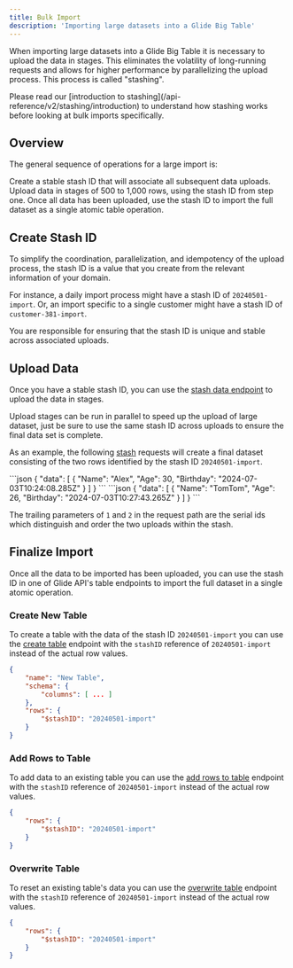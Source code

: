 ```yaml
---
title: Bulk Import
description: 'Importing large datasets into a Glide Big Table'
---
```


When importing large datasets into a Glide Big Table it is necessary to upload the data in stages. This eliminates the volatility of long-running requests and allows for higher performance by parallelizing the upload process. This process is called "stashing".

<Tip>
  Please read our [introduction to stashing](/api-reference/v2/stashing/introduction) to understand how stashing works before looking at bulk imports specifically.
</Tip>


## Overview

The general sequence of operations for a large import is:

<Steps>
  <Step title="Create stash identifier">
    Create a stable stash ID that will associate all subsequent data uploads.
  </Step>
  <Step title="Upload data subsets">
    Upload data in stages of 500 to 1,000 rows, using the stash ID from step one.
  </Step>
  <Step title="Finalize import">
    Once all data has been uploaded, use the stash ID to import the full dataset as a single atomic table operation.
  </Step>
</Steps>

## Create Stash ID

To simplify the coordination, parallelization, and idempotency of the upload process, the stash ID is a value that you create from the relevant information of your domain.

For instance, a daily import process might have a stash ID of `20240501-import`. Or, an import specific to a single customer might have a stash ID of `customer-381-import`.

You are responsible for ensuring that the stash ID is unique and stable across associated uploads.

## Upload Data

Once you have a stable stash ID, you can use the [stash data endpoint](/api-reference/v2/stashing/post-stashes-serial) to upload the data in stages.

Upload stages can be run in parallel to speed up the upload of large dataset, just be sure to use the same stash ID across uploads to ensure the final data set is complete.

As an example, the following [stash](/api-reference/v2/stashing/post-stashes-serial) requests will create a final dataset consisting of the two rows identified by the stash ID `20240501-import`.

<Tabs>
    <Tab title="POST /stashes/20240501-import/1">
        ```json
        {
            "data": [
                {
                    "Name": "Alex",
                    "Age": 30,
                    "Birthday": "2024-07-03T10:24:08.285Z"
                }
            ]
        }
        ```
    </Tab>
    <Tab title="POST /stashes/20240501-import/2">
        ```json
        {
            "data": [
                {
                    "Name": "TomTom",
                    "Age": 26,
                    "Birthday": "2024-07-03T10:27:43.265Z"
                }
            ]
        }
        ```
    </Tab>
</Tabs>

<Note>The trailing parameters of `1` and `2` in the request path are the serial ids which distinguish and order the two uploads within the stash.</Note>

## Finalize Import

Once all the data to be imported has been uploaded, you can use the stash ID in one of Glide API's table endpoints to import the full dataset in a single atomic operation.

### Create New Table

To create a table with the data of the stash ID `20240501-import` you can use the [create table](/api-reference/v2/tables/post-tables) endpoint with the `stashID` reference of `20240501-import` instead of the actual row values.

```json
{
    "name": "New Table",
    "schema": {
        "columns": [ ... ]
    },
    "rows": {
        "$stashID": "20240501-import"
    }
}
```

### Add Rows to Table

To add data to an existing table you can use the [add rows to table](/api-reference/v2/tables/post-table-rows) endpoint with the `stashID` reference of `20240501-import` instead of the actual row values.

```json
{
    "rows": {
        "$stashID": "20240501-import"
    }
}
```


### Overwrite Table

To reset an existing table's data you can use the [overwrite table](/api-reference/v2/tables/put-tables) endpoint with the `stashID` reference of `20240501-import` instead of the actual row values.

```json
{
    "rows": {
        "$stashID": "20240501-import"
    }
}
```